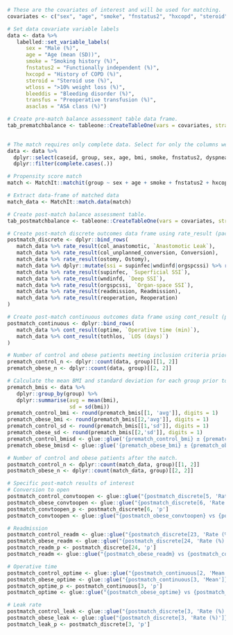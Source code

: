 ```r
# These are the covariates of interest and will be used for matching.
covariates <- c("sex", "age", "smoke", "fnstatus2", "hxcopd", "steroid", "wtloss", "bleeddis", "transfus", "asaclas")

# Set data covariate variable labels
data <- data %>%
   labelled::set_variable_labels(
      sex = "Male (%)", 
      age = "Age (mean (SD))", 
      smoke = "Smoking history (%)", 
      fnstatus2 = "Functionally independent (%)", 
      hxcopd = "History of COPD (%)", 
      steroid = "Steroid use (%)", 
      wtloss = ">10% weight loss (%)", 
      bleeddis = "Bleeding disorder (%)", 
      transfus = "Preoperative transfusion (%)", 
      asaclas = "ASA class (%)")

# Create pre-match balance assessment table data frame.
tab_prematchbalance <- tableone::CreateTableOne(vars = covariates, strata = "group", data = data)
   
```

```r
# The match requires only complete data. Select for only the columns we care about then get only complete cases.
data <- data %>%
  dplyr::select(caseid, group, sex, age, bmi, smoke, fnstatus2, dyspnea, hxcopd, steroid, wtloss, bleeddis, transfus, asaclas, supinfec, wndinfd, orgspcssi, othdvt, pulembol, reintub, failwean, renainsf, oprenafl, col_anastomotic, col_unplanned_conversion, ostomy, reoperation, readmission, optime, tothlos) %>%
  dplyr::filter(complete.cases(.))
```

```r
# Propensity score match 
match <- MatchIt::matchit(group ~ sex + age + smoke + fnstatus2 + hxcopd + steroid + wtloss + bleeddis + transfus + asaclas, data = data, ratio = 2)

# Extract data-frame of matched data
match_data <- MatchIt::match.data(match)
```

```r
# Create post-match balance assessment table.
tab_postmatchbalance <- tableone::CreateTableOne(vars = covariates, strata = "group", data = match_data)
```

```r
# Create post-match discrete outcomes data frame using rate_result (package function, see R/functions.R)
postmatch_discrete <- dplyr::bind_rows(
   match_data %>% rate_result(col_anastomotic, `Anastomotic Leak`),
   match_data %>% rate_result(col_unplanned_conversion, Conversion),
   match_data %>% rate_result(ostomy, Ostomy),
   match_data %>% dplyr::mutate(ssi = supinfec|wndinfd|orgspcssi) %>% rate_result(ssi, `Overall SSI`),
   match_data %>% rate_result(supinfec, `Superficial SSI`),
   match_data %>% rate_result(wndinfd, `Deep SSI`),
   match_data %>% rate_result(orgspcssi, `Organ-space SSI`),
   match_data %>% rate_result(readmission, Readmission),
   match_data %>% rate_result(reoperation, Reoperation)
)
```

```r
# Create post-match continuous outcomes data frame using cont_result (package function, see R/functions.R)
postmatch_continuous <- dplyr::bind_rows(
   match_data %>% cont_result(optime, `Operative time (min)`),
   match_data %>% cont_result(tothlos, `LOS (days)`)
)
```

```r
# Number of control and obese patients meeting inclusion criteria prior to matching.
prematch_control_n <- dplyr::count(data, group)[[1, 2]]
prematch_obese_n <- dplyr::count(data, group)[[2, 2]]

# Calculate the mean BMI and standard deviation for each group prior to matching.
prematch_bmis <- data %>%
   dplyr::group_by(group) %>%
   dplyr::summarise(avg = mean(bmi),
                    sd = sd(bmi))
prematch_control_bmi <- round(prematch_bmis[[1, 'avg']], digits = 1)
prematch_obese_bmi <- round(prematch_bmis[[2,'avg']], digits = 1)
prematch_control_sd <- round(prematch_bmis[[1,'sd']], digits = 1)
prematch_obese_sd <- round(prematch_bmis[[2,'sd']], digits = 1)
prematch_control_bmisd <- glue::glue('{prematch_control_bmi} ± {prematch_control_sd}')
prematch_obese_bmisd <- glue::glue('{prematch_obese_bmi} ± {prematch_obese_sd}')

# Number of control and obese patients after the match.
postmatch_control_n <- dplyr::count(match_data, group)[[1, 2]]
postmatch_obese_n <- dplyr::count(match_data, group)[[2, 2]]

# Specific post-match results of interest
# Conversion to open
postmatch_control_convtoopen <- glue::glue("{postmatch_discrete[5, 'Rate (%)']}%")
postmatch_obese_convtoopen <- glue::glue("{postmatch_discrete[6, 'Rate (%)']}%")
postmatch_convtoopen_p <- postmatch_discrete[6, 'p']
postmatch_convtoopen <- glue::glue("{postmatch_obese_convtoopen} vs {postmatch_control_convtoopen}, p = {postmatch_convtoopen_p}")

# Readmission
postmatch_control_readm <- glue::glue("{postmatch_discrete[23, 'Rate (%)']}%")
postmatch_obese_readm <- glue::glue("{postmatch_discrete[24, 'Rate (%)']}%")
postmatch_readm_p <- postmatch_discrete[24, 'p']
postmatch_readm <- glue::glue("{postmatch_obese_readm} vs {postmatch_control_readm}, p = {postmatch_readm_p}")

# Operative time
postmatch_control_optime <- glue::glue("{postmatch_continuous[2, 'Mean']} minutes")
postmatch_obese_optime <- glue::glue("{postmatch_continuous[3, 'Mean']} minutes")
postmatch_optime_p <- postmatch_continuous[3, 'p']
postmatch_optime <- glue::glue("{postmatch_obese_optime} vs {postmatch_control_optime}, p = {postmatch_optime_p}")

# Leak rate
postmatch_control_leak <- glue::glue("{postmatch_discrete[3, 'Rate (%)']}%")
postmatch_obese_leak <- glue::glue("{postmatch_discrete[3, 'Rate (%)']}%")
postmatch_leak_p <- postmatch_discrete[3, 'p']
```
